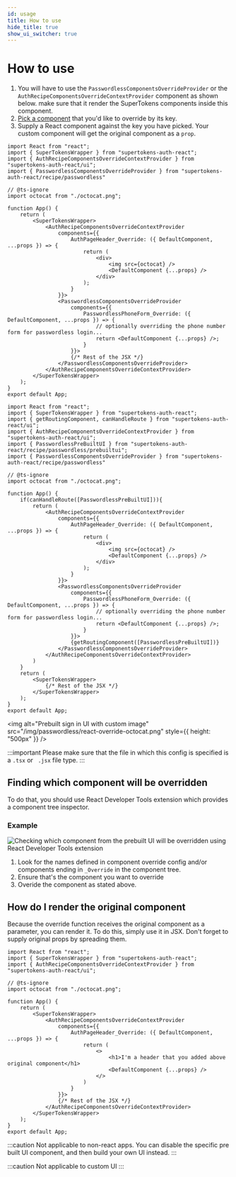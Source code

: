 ```yaml
---
id: usage
title: How to use
hide_title: true
show_ui_switcher: true
---
```



# How to use

<PreBuiltOrCustomUISwitcher>
<PreBuiltUIContent>

<FrontendPreBuiltUITabs>
<TabItem value="reactjs">

1. You will have to use the `PasswordlessComponentsOverrideProvider` or the `AuthRecipeComponentsOverrideContextProvider` component as shown below. make sure that it render the SuperTokens components inside this component.
2. [Pick a component](#finding-which-component-will-be-overridden) that you'd like to override by its key.
3. Supply a React component against the key you have picked. Your custom component will get the original component as a `prop`.

<Question
    question="Do you use react-router-dom?">
<Answer title="Yes">

```tsx
import React from "react";
import { SuperTokensWrapper } from "supertokens-auth-react";
import { AuthRecipeComponentsOverrideContextProvider } from "supertokens-auth-react/ui";
import { PasswordlessComponentsOverrideProvider } from "supertokens-auth-react/recipe/passwordless"

// @ts-ignore
import octocat from "./octocat.png";

function App() {
    return (
        <SuperTokensWrapper>
            <AuthRecipeComponentsOverrideContextProvider
                components={{
                    AuthPageHeader_Override: ({ DefaultComponent, ...props }) => {
                        return (
                            <div>
                                <img src={octocat} />
                                <DefaultComponent {...props} />
                            </div>
                        );
                    }
                }}>
                <PasswordlessComponentsOverrideProvider
                    components={{
                        PasswordlessPhoneForm_Override: ({ DefaultComponent, ...props }) => {
                            // optionally overriding the phone number form for passwordless login...
                            return <DefaultComponent {...props} />;
                        }
                    }}>
                    {/* Rest of the JSX */}
                </PasswordlessComponentsOverrideProvider>
            </AuthRecipeComponentsOverrideContextProvider>
        </SuperTokensWrapper>
    );
}
export default App;
```
</Answer>

<Answer title="No">

```tsx
import React from "react";
import { SuperTokensWrapper } from "supertokens-auth-react";
import { getRoutingComponent, canHandleRoute } from "supertokens-auth-react/ui";
import { AuthRecipeComponentsOverrideContextProvider } from "supertokens-auth-react/ui";
import { PasswordlessPreBuiltUI } from "supertokens-auth-react/recipe/passwordless/prebuiltui";
import { PasswordlessComponentsOverrideProvider } from "supertokens-auth-react/recipe/passwordless"

// @ts-ignore
import octocat from "./octocat.png";

function App() {
    if(canHandleRoute([PasswordlessPreBuiltUI])){
        return (
            <AuthRecipeComponentsOverrideContextProvider
                components={{
                    AuthPageHeader_Override: ({ DefaultComponent, ...props }) => {
                        return (
                            <div>
                                <img src={octocat} />
                                <DefaultComponent {...props} />
                            </div>
                        );
                    }
                }}>
                <PasswordlessComponentsOverrideProvider
                    components={{
                        PasswordlessPhoneForm_Override: ({ DefaultComponent, ...props }) => {
                            // optionally overriding the phone number form for passwordless login...
                            return <DefaultComponent {...props} />;
                        }
                    }}>
                    {getRoutingComponent([PasswordlessPreBuiltUI])}
                </PasswordlessComponentsOverrideProvider>
            </AuthRecipeComponentsOverrideContextProvider>
        )
    }
    return (
        <SuperTokensWrapper>
            {/* Rest of the JSX */}
        </SuperTokensWrapper>
    );
}
export default App;

```
</Answer>

</Question>

<img alt="Prebuilt sign in UI with custom image" src="/img/passwordless/react-override-octocat.png" style={{
    height: "500px"
}} />

:::important
Please make sure that the file in which this config is specified is a `.tsx` or ` .jsx` file type.
:::

## Finding which component will be overridden
To do that, you should use React Developer Tools extension which provides a component tree inspector.

### Example
<img alt="Checking which component from the prebuilt UI will be overridden using React Developer Tools extension" src="/img/passwordless/override/find-component.png" />

1. Look for the names defined in component override config and/or components ending in `_Override` in the component tree.
2. Ensure that's the component you want to override
3. Overide the component as stated above.

## How do I render the original component
Because the override function receives the original component as a parameter,
you can render it. To do this, simply use it in JSX. Don't forget to supply original props
by spreading them.

```tsx
import React from "react";
import { SuperTokensWrapper } from "supertokens-auth-react";
import { AuthRecipeComponentsOverrideContextProvider } from "supertokens-auth-react/ui";

// @ts-ignore
import octocat from "./octocat.png";

function App() {
    return (
        <SuperTokensWrapper>
            <AuthRecipeComponentsOverrideContextProvider
                components={{
                    AuthPageHeader_Override: ({ DefaultComponent, ...props }) => {
                        return (
                            <>
                                <h1>I'm a header that you added above original component</h1>
                                <DefaultComponent {...props} />
                            </>
                        )
                    }
                }}>
                {/* Rest of the JSX */}
            </AuthRecipeComponentsOverrideContextProvider>
        </SuperTokensWrapper>
    );
}
export default App;
```

</TabItem>
<TabItem value="angular">

:::caution
Not applicable to non-react apps. You can disable the specific pre built UI component, and then build your own UI instead. 
:::

</TabItem>
</FrontendPreBuiltUITabs>

</PreBuiltUIContent>
<CustomUIContent>

:::caution
Not applicable to custom UI
:::

</CustomUIContent>
</PreBuiltOrCustomUISwitcher>